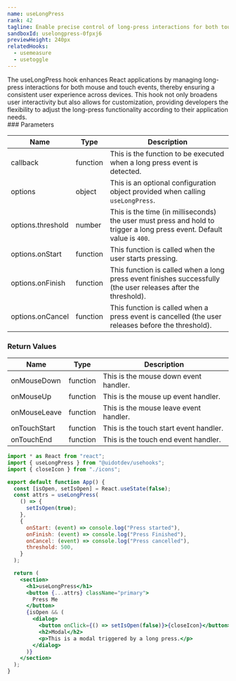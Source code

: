 ```yaml
---
name: useLongPress
rank: 42
tagline: Enable precise control of long-press interactions for both touch and mouse events with useLongPress.
sandboxId: uselongpress-0fpxj6
previewHeight: 240px
relatedHooks:
  - usemeasure
  - usetoggle
---
```



<HookDescription name={frontmatter.name}>
  The useLongPress hook enhances React applications by managing long-press
  interactions for both mouse and touch events, thereby ensuring a consistent
  user experience across devices. This hook not only broadens user interactivity
  but also allows for customization, providing developers the flexibility to
  adjust the long-press functionality according to their application needs.
</HookDescription>

<div class="reference">
  ### Parameters

  | Name                 | Type     | Description |
  | -------------------- | -------- | ----------- |
  | callback             | function | This is the function to be executed when a long press event is detected. |
  | options              | object   | This is an optional configuration object provided when calling `useLongPress`. |
  | options.threshold    | number   | This is the time (in milliseconds) the user must press and hold to trigger a long press event. Default value is `400`. |
  | options.onStart      | function | This function is called when the user starts pressing. |
  | options.onFinish     | function | This function is called when a long press event finishes successfully (the user releases after the threshold). |
  | options.onCancel     | function | This function is called when a press event is cancelled (the user releases before the threshold). |

  ### Return Values

  | Name         | Type     | Description |
  | ------------ | -------- | ----------- |
  | onMouseDown  | function | This is the mouse down event handler. |
  | onMouseUp    | function | This is the mouse up event handler. |
  | onMouseLeave | function | This is the mouse leave event handler. |
  | onTouchStart | function | This is the touch start event handler. |
  | onTouchEnd   | function | This is the touch end event handler. |
</div>

<CodePreview
  sandboxId={frontmatter.sandboxId}
  previewHeight={frontmatter.previewHeight}
/>

<StaticCodeContainer>

```jsx
import * as React from "react";
import { useLongPress } from "@uidotdev/usehooks";
import { closeIcon } from "./icons";

export default function App() {
  const [isOpen, setIsOpen] = React.useState(false);
  const attrs = useLongPress(
    () => {
      setIsOpen(true);
    },
    {
      onStart: (event) => console.log("Press started"),
      onFinish: (event) => console.log("Press Finished"),
      onCancel: (event) => console.log("Press cancelled"),
      threshold: 500,
    }
  );

  return (
    <section>
      <h1>useLongPress</h1>
      <button {...attrs} className="primary">
        Press Me
      </button>
      {isOpen && (
        <dialog>
          <button onClick={() => setIsOpen(false)}>{closeIcon}</button>
          <h2>Modal</h2>
          <p>This is a modal triggered by a long press.</p>
        </dialog>
      )}
    </section>
  );
}
```

</StaticCodeContainer>
